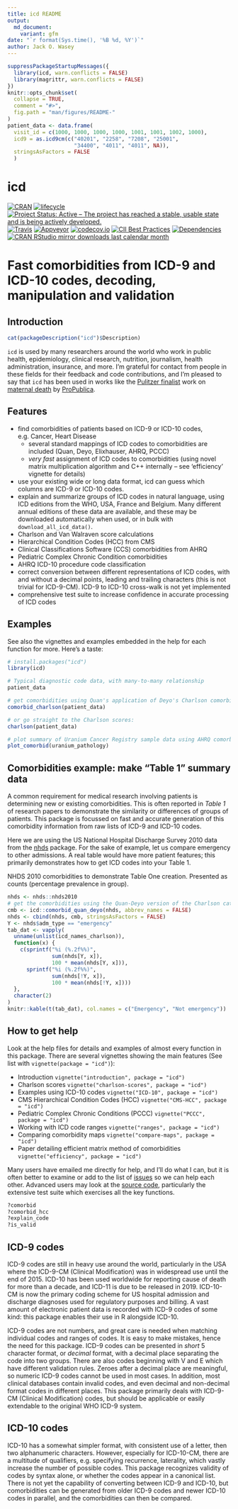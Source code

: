 ```yaml
---
title: icd README
output:
  md_document:
    variant: gfm
date: "`r format(Sys.time(), '%B %d, %Y')`"
author: Jack O. Wasey 
---
```

<!--
Copyright (C) 2014 - 2020  Jack O. Wasey

This file is part of icd.

icd is free software: you can redistribute it and/or modify
it under the terms of the GNU General Public License as published by
the Free Software Foundation, either version 3 of the License, or
(at your option) any later version.

icd is distributed in the hope that it will be useful,
but WITHOUT ANY WARRANTY; without even the implied warranty of
MERCHANTABILITY or FITNESS FOR A PARTICULAR PURPOSE. See the
GNU General Public License for more details.

You should have received a copy of the GNU General Public License
along with icd. If not, see <http:#www.gnu.org/licenses/>.
-->

<!-- README.md is generated from README.Rmd. Please edit that file and render with rmarkdown::render("README.Rmd")
-->
```r
suppressPackageStartupMessages({
  library(icd, warn.conflicts = FALSE)
  library(magrittr, warn.conflicts = FALSE)
})
knitr::opts_chunk$set(
  collapse = TRUE,
  comment = "#>",
  fig.path = "man/figures/README-"
)
patient_data <- data.frame(
  visit_id = c(1000, 1000, 1000, 1000, 1001, 1001, 1002, 1000),
  icd9 = as.icd9cm(c("40201", "2258", "7208", "25001",
                     "34400", "4011", "4011", NA)),
  stringsAsFactors = FALSE
  )
```

# icd

<!-- badges: start -->
[![CRAN](https://www.r-pkg.org/badges/version/icd "CRAN")](https://cran.r-project.org/package=icd)
[![lifecycle](https://img.shields.io/badge/lifecycle-stable-blue.svg)](https://www.tidyverse.org/lifecycle/#stable)
[![Project Status: Active – The project has reached a stable, usable state and is being actively developed.](https://www.repostatus.org/badges/latest/active.svg)](https://www.repostatus.org/#active)
[![Travis](https://travis-ci.org/jackwasey/icd.svg?branch=master "Travis Build Status")](https://travis-ci.org/jackwasey/icd)
[![Appveyor](https://ci.appveyor.com/api/projects/status/9ncfgxht3n5i8t60/branch/master?svg=true "Appveyor Build Status")](https://ci.appveyor.com/project/jackwasey/icd/branch/master)
[![codecov.io](https://codecov.io/github/jackwasey/icd/coverage.svg?branch=master "Code Coverage")](https://codecov.io/github/jackwasey/icd?branch=master)
[![CII Best Practices](https://bestpractices.coreinfrastructure.org/projects/2092/badge)](https://bestpractices.coreinfrastructure.org/projects/2092)
[![Dependencies](https://tinyverse.netlify.com/badge/icd)](https://cran.r-project.org/package=icd)
[![CRAN RStudio mirror downloads last calendar month](https://cranlogs.r-pkg.org/badges/icd  "RStudio Mirror Downloads")](https://cran.r-project.org/package=icd)
<!-- badges: end -->
<!-- [![CRAN RStudio mirror downloads last week](https://cranlogs.r-pkg.org/badges/last-week/icd "RStudio Mirror Downloads Last Week")](https://cran.r-project.org/package=icd) -->

# Fast comorbidities from ICD-9 and ICD-10 codes, decoding, manipulation and validation

## Introduction

```r
cat(packageDescription("icd")$Description)
```

`icd` is used by many researchers around the world who work in public health, epidemiology, clinical research, nutrition, journalism, health administration, insurance, and more. I'm grateful for contact from people in these fields for their feedback and code contributions, and I'm pleased to say that `icd` has been used in works like the [Pulitzer finalist](http://www.pulitzer.org/finalists/staff-propublica) work on [maternal death](http://www.pulitzer.org/finalists/staff-propublica) by [ProPublica](https://www.propublica.org).

## Features

 * find comorbidities of patients based on ICD-9 or ICD-10 codes, e.g. Cancer, Heart Disease
     + several standard mappings of ICD codes to comorbidities are included (Quan, Deyo, Elixhauser, AHRQ, PCCC)
     + *very fast* assignment of ICD codes to comorbidities (using novel matrix multiplication algorithm and C++ internally -- see 'efficiency' vignette for details)
 * use your existing wide or long data format, icd can guess which columns are ICD-9 or ICD-10 codes.
 * explain and summarize groups of ICD codes in natural language, using ICD editions from the WHO, USA, France and Belgium. Many different annual editions of these data are available, and these may be downloaded automatically when used, or in bulk with `download_all_icd_data()`.
 * Charlson and Van Walraven score calculations
 * Hierarchical Condition Codes (HCC) from CMS
 * Clinical Classifications Software (CCS) comorbidities from AHRQ
 * Pediatric Complex Chronic Condition comorbidities
 * AHRQ ICD-10 procedure code classification
 * correct conversion between different representations of ICD codes, with and without a decimal points, leading and trailing characters (this is not trivial for ICD-9-CM). ICD-9 to ICD-10 cross-walk is not yet implemented
 * comprehensive test suite to increase confidence in accurate processing of ICD codes

## Examples

See also the vignettes and examples embedded in the help for each function for more. Here's a taste: 

```r
# install.packages("icd")
library(icd)

# Typical diagnostic code data, with many-to-many relationship
patient_data

# get comorbidities using Quan's application of Deyo's Charlson comorbidity groups
comorbid_charlson(patient_data)

# or go straight to the Charlson scores:
charlson(patient_data)

# plot summary of Uranium Cancer Registry sample data using AHRQ comorbidities
plot_comorbid(uranium_pathology)
```

## Comorbidities example: make "Table 1" summary data

A common requirement for medical research involving patients is determining new or existing comorbidities. This is often reported in *Table 1* of research papers to demonstrate the similarity or differences of groups of patients. This package is focussed on fast and accurate generation of this comorbidity information from raw lists of ICD-9 and ICD-10 codes.

Here we are using the US National Hospital Discharge Survey 2010 data from the [nhds](https://github.com/jackwasey/nhds) package. For the sake of example, let us compare emergency to other admissions. A real table would have more patient features; this primarily demonstrates how to get ICD codes into your Table 1.

NHDS 2010 comorbidities to demonstrate Table One creation. Presented as counts (percentage prevalence in group).
```r
nhds <- nhds::nhds2010
# get the comorbidities using the Quan-Deyo version of the Charlson categories
cmb <- icd::comorbid_quan_deyo(nhds, abbrev_names = FALSE)
nhds <- cbind(nhds, cmb, stringsAsFactors = FALSE)
Y <- nhds$adm_type == "emergency"
tab_dat <- vapply(
  unname(unlist(icd_names_charlson)),
  function(x) {
    c(sprintf("%i (%.2f%%)", 
              sum(nhds[Y, x]), 
              100 * mean(nhds[Y, x])),
      sprintf("%i (%.2f%%)",
              sum(nhds[!Y, x]),
              100 * mean(nhds[!Y, x])))
  },
  character(2)
)
knitr::kable(t(tab_dat), col.names = c("Emergency", "Not emergency"))
```

## How to get help

Look at the help files for details and examples of almost every function in this package. There are several vignettes showing the main features (See list with `vignette(package = "icd")`):

 - Introduction `vignette("introduction", package = "icd")`
 - Charlson scores `vignette("charlson-scores", package = "icd")`
 - Examples using ICD-10 codes `vignette("ICD-10", package = "icd")`
 - CMS Hierarchical Condition Codes (HCC) `vignette("CMS-HCC", package = "icd")`
 - Pediatric Complex Chronic Conditions (PCCC) `vignette("PCCC", package = "icd")`
 - Working with ICD code ranges `vignette("ranges", package = "icd")`
 - Comparing comorbidity maps `vignette("compare-maps", package = "icd")`
 - Paper detailing efficient matrix method of comorbidities `vignette("efficiency", package = "icd")`

Many users have emailed me directly for help, and I'll do what I can, but it is often better to examine or add to the list of [issues](https://github.com/jackwasey/icd) so we can help each other. Advanced users may look at the [source code](https://github.com/jackwasey/icd), particularly the extensive test suite which exercises all the key functions.

``` r
?comorbid
?comorbid_hcc
?explain_code
?is_valid
```

## ICD-9 codes

ICD-9 codes are still in heavy use around the world, particularly in the USA where the ICD-9-CM (Clinical Modification) was in widespread use until the end of 2015. ICD-10 has been used worldwide for reporting cause of death for more than a decade, and ICD-11 is due to be released in 2019. ICD-10-CM is now the primary coding scheme for US hospital admission and discharge diagnoses used for regulatory purposes and billing. A vast amount of electronic patient data is recorded with ICD-9 codes of some kind: this package enables their use in R alongside ICD-10.

ICD-9 codes are not numbers, and great care is needed when matching individual codes and ranges of codes. It is easy to make mistakes, hence the need for this package. ICD-9 codes can be presented in *short* 5 character format, or *decimal* format, with a decimal place separating the code into two groups. There are also codes beginning with V and E which have different validation rules. Zeroes after a decimal place are meaningful, so numeric ICD-9 codes cannot be used in most cases. In addition, most clinical databases contain invalid codes, and even decimal and non-decimal format codes in different places. This package primarily deals with ICD-9-CM (Clinical Modification) codes, but should be applicable or easily extendable to the original WHO ICD-9 system.

## ICD-10 codes

ICD-10 has a somewhat simpler format, with consistent use of a letter, then two alphanumeric characters. However, especially for ICD-10-CM, there are a multitude of qualifiers, e.g. specifying recurrence, laterality, which vastly increase the number of possible codes. This package recognizes validity of codes by syntax alone, or whether the codes appear in a canonical list. There is not yet the capability of converting between ICD-9 and ICD-10, but comorbidities can be generated from older ICD-9 codes and newer ICD-10 codes in parallel, and the comorbidities can then be compared.
